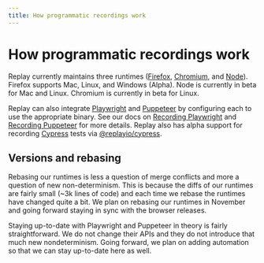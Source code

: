 ```yaml
---
title: How programmatic recordings work
---
```

# How programmatic recordings work

Replay currently maintains three runtimes ([Firefox](https://github.com/replayio/gecko-dev), [Chromium](https://github.com/replayio/chromium), and [Node](https://github.com/replayio/node)). Firefox supports Mac, Linux, and Windows (Alpha). Node is currently in beta for Mac and Linux. Chromium is currently in beta for Linux.

Replay can also integrate [Playwright](https://playwright.dev) and [Puppeteer](https://pptr.dev) by configuring each to use the appropriate binary. See our docs on [Recording Playwright](/test-suites/playwright) and [Recording Puppeteer](/test-suites/puppeteer) for more details. Replay also has alpha support for recording [Cypress](https://cypress.io) tests via [@replayio/cypress](https://www.npmjs.com/package/@replayio/cypress).

## Versions and rebasing

Rebasing our runtimes is less a question of merge conflicts and more a question of new non-determinism. This is because the diffs of our runtimes are fairly small (~3k lines of code) and each time we rebase the runtimes have changed quite a bit. We plan on rebasing our runtimes in November and going forward staying in sync with the browser releases.

Staying up-to-date with Playwright and Puppeteer in theory is fairly straightforward. We do not change their APIs and they do not introduce that much new nondeterminism. Going forward, we plan on adding automation so that we can stay up-to-date here as well.